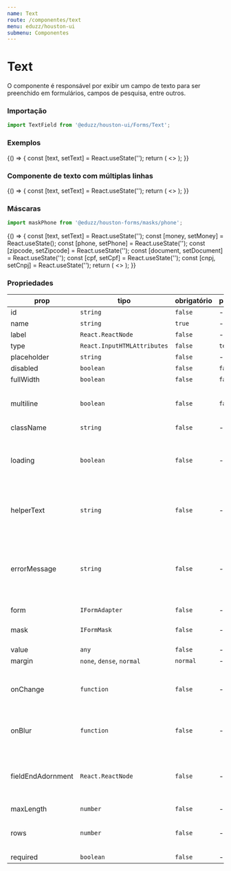 ```yaml
---
name: Text
route: /componentes/text
menu: eduzz/houston-ui
submenu: Componentes
---
```





# Text

O componente é responsável por exibir um campo de texto para ser preenchido em formulários, campos de pesquisa, entre outros.

### Importação

```js
import TextField from '@eduzz/houston-ui/Forms/Text';
```

### Exemplos

<Playground>
  {() => {
    const [text, setText] = React.useState('');
    return (
      <>
        <TextField label='Campo de Texto' value={text} onChange={setText} />
        <TextField label='Campo de Texto' placeholder='Placeholder' value={text} onChange={setText} />
        <TextField label='Campo de Texto Desabilitado' disabled value='Valor enviado via propriedade' />
        <TextField label='Campo de Texto com Carregamento' loading value={text} onChange={setText} />
        <TextField
          label='Campo de Texto com Texto de Ajuda'
          helperText='Um exemplo de campo de ajuda'
          value={text}
          onChange={setText}
        />
        <TextField label='Campo de Texto com Erro' errorMessage='Mensagem de erro' value={text} onChange={setText} />
      </>
    );
  }}
</Playground>

### Componente de texto com múltiplas linhas

<Playground>
  {() => {
    const [text, setText] = React.useState('');
    return (
      <>
        <TextField label='Texto com múltiplas linhas' value={text} onChange={setText} multiline rows={6} />
        <TextField label='Texto com múltiplas linhas' disabled value={text} onChange={setText} multiline />
        <TextField
          label='Texto com múltiplas linhas com erro'
          errorMessage='Mensagem de erro'
          value={text}
          onChange={setText}
          multiline
        />
      </>
    );
  }}
</Playground>

### Máscaras

```js
import maskPhone from '@eduzz/houston-forms/masks/phone';
```

<Playground>
  {() => {
    const [text, setText] = React.useState('');
    const [money, setMoney] = React.useState();
    const [phone, setPhone] = React.useState('');
    const [zipcode, setZipcode] = React.useState('');
    const [document, setDocument] = React.useState('');
    const [cpf, setCpf] = React.useState('');
    const [cnpj, setCnpj] = React.useState('');
    return (
      <>
        <TextField label='Moeda' name='money' value={money} onChange={setMoney} mask={moneyMask} />
        <TextField label='Telefone' name='phone' value={phone} onChange={setPhone} mask={phoneMask} />
        <TextField label='CEP' name='zipcode' value={zipcode} onChange={setZipcode} mask={zipcodeMask} />
        <TextField label='Documento' name='document' value={document} onChange={setDocument} mask={documentMask} />
        <TextField label='CNPJ' name='cnpj' value={cnpj} onChange={setCnpj} mask={cnpjMask} />
        <TextField label='CPF' name='cpf' value={cpf} onChange={setCpf} mask={cpfMask} />
      </>
    );
  }}
</Playground>

### Propriedades

| prop              | tipo                        | obrigatório | padrão  | descrição                                                                           |
| ----------------- | --------------------------- | ----------- | ------- | ----------------------------------------------------------------------------------- |
| id                | `string`                    | `false`     | -       | -                                                                                   |
| name              | `string`                    | `true`      | -       | -                                                                                   |
| label             | `React.ReactNode`           | `false`     | -       | -                                                                                   |
| type              | `React.InputHTMLAttributes` | `false`     | `text`  | -                                                                                   |
| placeholder       | `string`                    | `false`     | -       | -                                                                                   |
| disabled          | `boolean`                   | `false`     | `false` | -                                                                                   |
| fullWidth         | `boolean`                   | `false`     | `false` | -                                                                                   |
| multiline         | `boolean`                   | `false`     | `false` | Permite um campo de texto com várias linhas.                                        |
| className         | `string`                    | `false`     | -       | -                                                                                   |
| loading           | `boolean`                   | `false`     | -       | Exibe ícone de carregamento no componente de texto.                                 |
| helperText        | `string`                    | `false`     | -       | Exibe texto de ajuda abaixo do componente de texto.                                 |
| errorMessage      | `string`                    | `false`     | -       | Exibe uma mensagem de erro no componente de texto, assim como indica erro no campo. |
| form              | `IFormAdapter`              | `false`     | -       | -                                                                                   |
| mask              | `IFormMask`                 | `false`     | -       | Máscara que será aplicada no campo.                                                 |
| value             | `any`                       | `false`     | -       | -                                                                                   |
| margin            | `none`, `dense`, `normal`   | `normal`    | -       | -                                                                                   |
| onChange          | `function`                  | `false`     | -       | Função disparada ao alterar o valor do campo de texto.                              |
| onBlur            | `function`                  | `false`     | -       | Função disparada ao tirar o foco do componente.                                     |
| fieldEndAdornment | `React.ReactNode`           | `false`     | -       | Ícone ou botão com ícone que será exibido no final do campo.                        |
| maxLength         | `number`                    | `false`     | -       | -                                                                                   |
| rows              | `number`                    | `false`     | -       | Número de linhas quando `multiline` for verdadeiro.                                 |
| required          | `boolean`                   | `false`     | -       | -                                                                                   |
